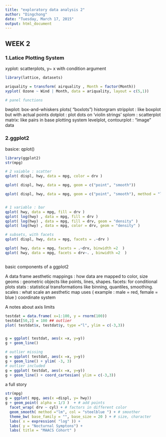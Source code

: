 ```yaml
---
title: "exploratory data analysis 2"
author: "Dingchong"
date: "Tuesday, March 17, 2015"
output: html_document
---
```


## WEEK 2

### 1.Latice Plotting System

xyplot: scatterplots, y~ x with condition argument

```r
library(lattice, datasets)

ariquality = transform( airquality , Month = factor(Month))
xyplot( Ozone ~ Wind | Month, data = ariquality, layout = c(5,1))

# panel functions


```


bwplot: box-and-whiskers plots( "boxlots")
historgram
stripplot : like boxplot but with actual points
dotplot : plot dots on 'violin strings'
splom : scatterplot matrix: like pairs in base plotting system
levelplot, contourplot : "image" data


### 2.ggplot2 

basice: qplot()
```r
library(ggplot2)
str(mpg)

# 2 vaiable : scatter
qplot( displ, hwy, data = mpg, color = drv )

qplot( displ, hwy, data = mpg, geom = c("point", "smooth"))

qplot( displ, hwy, data = mpg, geom = c("point", "smooth"), method = "lm")


# 1 variable : bar
qplot( hwy, data = mpg, fill = drv )
qplot( log(hwy) , data = mpg, fill = drv )
qplot( log(hwy) , data = mpg, fill = drv, geom = "density" )
qplot( log(hwy) , data = mpg, color = drv, geom = "density" )

# subsets, with facets
qplot( displ, hwy, data = mpg, facets = .~drv )

qplot( hwy, data = mpg, facets = .~drv, binwidth =2  ) 
qplot( hwy, data = mpg, facets = drv~. , binwidth =2  )



```

basic components of a ggplot2 

A data frame
aesthetic mappings : how data are mapped to color, size 
geoms : geometric objects like points, lines, shapes.
facets: for conditional plots 
stats : statistical transformations like binning, quantiles, smoothing. 
scales : what scale an aesthetic map uses ( example : male = red, female = blue ) 
coordinate system 


A notes about axis limits


```r

testdat = data.frame( x=1:100, y = rnorm(100))
testdat[50,2] = 100 ## outlier
plot( testdat$x, testdat$y, type ="l", ylim = c(-3,3))


g = ggplot( testdat, aes(x =x, y=y))
g + geom_line()

# outlier missing
g = ggplot( testdat, aes(x =x, y=y))
g + geom_line() + ylim( -3, 3)
# outlier included
g = ggplot( testdat, aes(x =x, y=y))
g + geom_line() + coord_cartesian( ylim = c(-3,3))

```

a full story

```r

str(mpg)
g = ggplot( mpg, aes(x =displ, y= hwy)) 
g + geom_point( alpha = 1/3 )  + # add points
  facet_wrap( drv ~ cyl) + # factors in different color
  geom_smooth( method ="lm", col = "steelblue ") + # smoother
  theme_bw( base_family = "", base_size = 20 ) + # size, character
  labs( x = expression( "log" )) + 
  labs( y = "Nocturnal Symptons") + 
  labs( title = "MAACS Cohort" )


```








